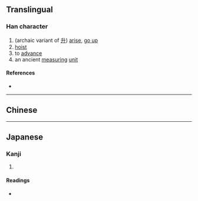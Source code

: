 {{character info}}
==Translingual==

===Han character===
{{Han char|rn=68|rad=斗|as=03|sn=7|four=|canj=NIYJ|ids=⿰夕斗}}

# (archaic variant of [[升]]) [[arise]], [[go up]]
# [[hoist]]
# to [[advance]]
# an ancient [[measuring]] [[unit]]

====References====
* {{Han ref|kx=0478.020|dkj=13491|dj=0836.020|hdz=32252.020|uh=6598|ud=26008}}

----

==Chinese==
{{zh-see|升}}

----

==Japanese==

===Kanji===
{{ja-kanji|grade=|rs=斗03}}

# {{rfdef|ja|sort=斗03}}

====Readings====
* {{ja-readings|on=[[しょう]] (shō)|kun=[[のぼる]] (noboru)}}